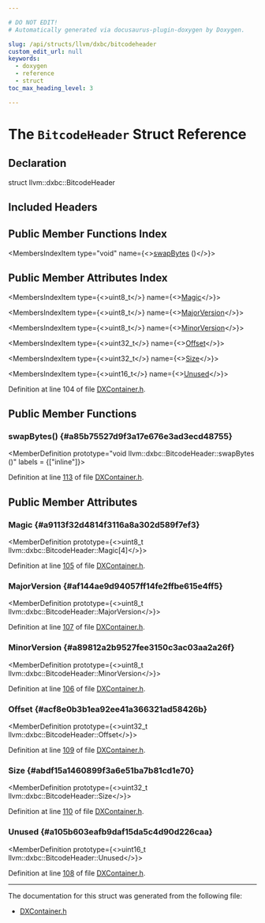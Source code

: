 ```yaml
---

# DO NOT EDIT!
# Automatically generated via docusaurus-plugin-doxygen by Doxygen.

slug: /api/structs/llvm/dxbc/bitcodeheader
custom_edit_url: null
keywords:
  - doxygen
  - reference
  - struct
toc_max_heading_level: 3

---
```





# The `BitcodeHeader` Struct Reference

<DoxygenPage pluginConfig={pluginConfig}>



## Declaration

<CodeBlock>struct llvm::dxbc::BitcodeHeader</CodeBlock>

## Included Headers

<IncludesList>
<IncludesListItem
  filePath="llvm/BinaryFormat/DXContainer.h"
  permalink="/docs/api/files/include/include/llvm/include/llvm/binaryformat/dxcontainer-h"
  isLocal="true" />
</IncludesList>

## Public Member Functions Index

<MembersIndex>

<MembersIndexItem
  type="void"
  name={<><a href="#a85b75527d9f3a17e676e3ad3ecd48755">swapBytes</a> ()</>}>
</MembersIndexItem>

</MembersIndex>

## Public Member Attributes Index

<MembersIndex>

<MembersIndexItem
  type={<>uint8&#95;t</>}
  name={<><a href="#a9113f32d4814f3116a8a302d589f7ef3">Magic</a></>}>
</MembersIndexItem>

<MembersIndexItem
  type={<>uint8&#95;t</>}
  name={<><a href="#af144ae9d94057ff14fe2ffbe615e4ff5">MajorVersion</a></>}>
</MembersIndexItem>

<MembersIndexItem
  type={<>uint8&#95;t</>}
  name={<><a href="#a89812a2b9527fee3150c3ac03aa2a26f">MinorVersion</a></>}>
</MembersIndexItem>

<MembersIndexItem
  type={<>uint32&#95;t</>}
  name={<><a href="#acf8e0b3b1ea92ee41a366321ad58426b">Offset</a></>}>
</MembersIndexItem>

<MembersIndexItem
  type={<>uint32&#95;t</>}
  name={<><a href="#abdf15a1460899f3a6e51ba7b81cd1e70">Size</a></>}>
</MembersIndexItem>

<MembersIndexItem
  type={<>uint16&#95;t</>}
  name={<><a href="#a105b603eafb9daf15da5c4d90d226caa">Unused</a></>}>
</MembersIndexItem>

</MembersIndex>


Definition at line 104 of file <a href="/docs/api/files/include/include/llvm/include/llvm/binaryformat/dxcontainer-h">DXContainer.h</a>.

<SectionDefinition>

## Public Member Functions

### swapBytes() {#a85b75527d9f3a17e676e3ad3ecd48755}

<MemberDefinition
  prototype="void llvm::dxbc::BitcodeHeader::swapBytes ()"
  labels = {["inline"]}>

Definition at line <a href="/docs/api/files/include/include/llvm/include/llvm/binaryformat/dxcontainer-h/#l00113">113</a> of file <a href="/docs/api/files/include/include/llvm/include/llvm/binaryformat/dxcontainer-h">DXContainer.h</a>.
</MemberDefinition>

</SectionDefinition>

<SectionDefinition>

## Public Member Attributes

### Magic {#a9113f32d4814f3116a8a302d589f7ef3}

<MemberDefinition
  prototype={<>uint8&#95;t llvm::dxbc::BitcodeHeader::Magic&#91;4&#93;</>}>

Definition at line <a href="/docs/api/files/include/include/llvm/include/llvm/binaryformat/dxcontainer-h/#l00105">105</a> of file <a href="/docs/api/files/include/include/llvm/include/llvm/binaryformat/dxcontainer-h">DXContainer.h</a>.
</MemberDefinition>

### MajorVersion {#af144ae9d94057ff14fe2ffbe615e4ff5}

<MemberDefinition
  prototype={<>uint8&#95;t llvm::dxbc::BitcodeHeader::MajorVersion</>}>

Definition at line <a href="/docs/api/files/include/include/llvm/include/llvm/binaryformat/dxcontainer-h/#l00107">107</a> of file <a href="/docs/api/files/include/include/llvm/include/llvm/binaryformat/dxcontainer-h">DXContainer.h</a>.
</MemberDefinition>

### MinorVersion {#a89812a2b9527fee3150c3ac03aa2a26f}

<MemberDefinition
  prototype={<>uint8&#95;t llvm::dxbc::BitcodeHeader::MinorVersion</>}>

Definition at line <a href="/docs/api/files/include/include/llvm/include/llvm/binaryformat/dxcontainer-h/#l00106">106</a> of file <a href="/docs/api/files/include/include/llvm/include/llvm/binaryformat/dxcontainer-h">DXContainer.h</a>.
</MemberDefinition>

### Offset {#acf8e0b3b1ea92ee41a366321ad58426b}

<MemberDefinition
  prototype={<>uint32&#95;t llvm::dxbc::BitcodeHeader::Offset</>}>

Definition at line <a href="/docs/api/files/include/include/llvm/include/llvm/binaryformat/dxcontainer-h/#l00109">109</a> of file <a href="/docs/api/files/include/include/llvm/include/llvm/binaryformat/dxcontainer-h">DXContainer.h</a>.
</MemberDefinition>

### Size {#abdf15a1460899f3a6e51ba7b81cd1e70}

<MemberDefinition
  prototype={<>uint32&#95;t llvm::dxbc::BitcodeHeader::Size</>}>

Definition at line <a href="/docs/api/files/include/include/llvm/include/llvm/binaryformat/dxcontainer-h/#l00110">110</a> of file <a href="/docs/api/files/include/include/llvm/include/llvm/binaryformat/dxcontainer-h">DXContainer.h</a>.
</MemberDefinition>

### Unused {#a105b603eafb9daf15da5c4d90d226caa}

<MemberDefinition
  prototype={<>uint16&#95;t llvm::dxbc::BitcodeHeader::Unused</>}>

Definition at line <a href="/docs/api/files/include/include/llvm/include/llvm/binaryformat/dxcontainer-h/#l00108">108</a> of file <a href="/docs/api/files/include/include/llvm/include/llvm/binaryformat/dxcontainer-h">DXContainer.h</a>.
</MemberDefinition>

</SectionDefinition>

<hr/>

The documentation for this struct was generated from the following file:

<ul>
<li><a href="/docs/api/files/include/include/llvm/include/llvm/binaryformat/dxcontainer-h">DXContainer.h</a></li>
</ul>

</DoxygenPage>
